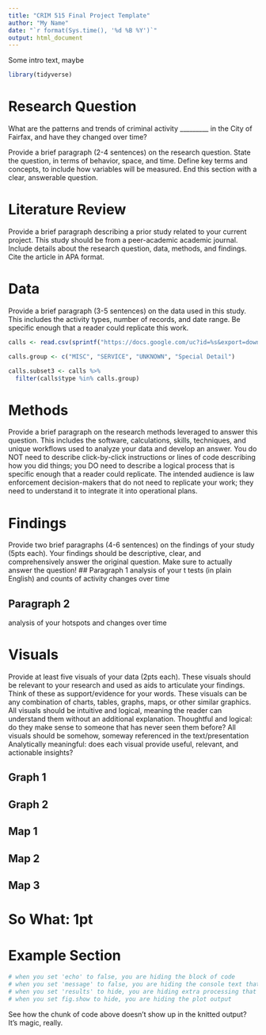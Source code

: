 ```yaml
---
title: "CRIM 515 Final Project Template"
author: "My Name"
date: "`r format(Sys.time(), '%d %B %Y')`"
output: html_document
---
```


Some intro text, maybe

```r
library(tidyverse)
```


# Research Question
What are the patterns and trends of criminal activity _________ in the City of Fairfax, and have they changed over time?

Provide a brief paragraph (2-4 sentences) on the research question. State the question, in terms of behavior, space, and time. Define key terms and concepts, to include how variables will be measured. End this section with a clear, answerable question.

# Literature Review
Provide a brief paragraph describing a prior study related to your current project. This study should be from a peer-academic academic journal. Include details about the research question, data, methods, and findings. Cite the article in APA format. 

# Data
Provide a brief paragraph (3-5 sentences) on the data used in this study. This includes the activity types, number of records, and date range. Be specific enough that a reader could replicate this work.

```r
calls <- read.csv(sprintf("https://docs.google.com/uc?id=%s&export=download", "1gRoL7lZlwm7sreA5F9WbPoH5su4n4iGS"))

calls.group <- c("MISC", "SERVICE", "UNKNOWN", "Special Detail")

calls.subset3 <- calls %>%
  filter(calls$type %in% calls.group)
```


# Methods
Provide a brief paragraph on the research methods leveraged to answer this question. This includes the software, calculations, skills, techniques, and unique workflows used to analyze your data and develop an answer. You do NOT need to describe click-by-click instructions or lines of code describing how you did things; you DO need to describe a logical process that is specific enough that a reader could replicate. 
The intended audience is law enforcement decision-makers that do not need to replicate your work; they need to understand it to integrate it into operational plans.

# Findings
Provide two brief paragraphs (4-6 sentences) on the findings of your study (5pts each). Your findings should be descriptive, clear, and comprehensively answer the original question. Make sure to actually answer the question!
## Paragraph 1
analysis of your t tests (in plain English) and counts of activity changes over time

## Paragraph 2
analysis of your hotspots and changes over time

# Visuals
Provide at least five visuals of your data (2pts each). These visuals should be relevant to your research and used as aids to articulate your findings. Think of these as support/evidence for your words. These visuals can be any combination of charts, tables, graphs, maps, or other similar graphics. All visuals should be intuitive and logical, meaning the reader can understand them without an additional explanation. 
Thoughtful and logical: do they make sense to someone that has never seen them before?
All visuals should be somehow, someway referenced in the text/presentation
Analytically meaningful: does each visual provide useful, relevant, and actionable insights? 

## Graph 1

## Graph 2

## Map 1

## Map 2

## Map 3


# So What: 1pt



# Example Section
```r
# when you set 'echo' to false, you are hiding the block of code 
# when you set 'message' to false, you are hiding the console text that comes after running your code
# when you set 'results' to hide, you are hiding extra processing that occasionally shows up in the console
# when you set fig.show to hide, you are hiding the plot output
```
See how the chunk of code above doesn't show up in the knitted output? It's magic, really.
